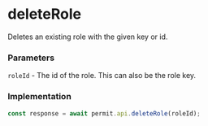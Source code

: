 # deleteRole

Deletes an existing role with the given key or id.

### Parameters

`roleId` - The id of the role. This can also be the role key.<br/>

### Implementation

```js
const response = await permit.api.deleteRole(roleId);
```

